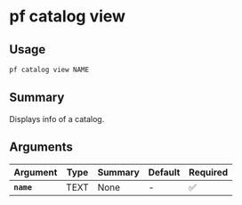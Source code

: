 # pf catalog view

## Usage

```bash
pf catalog view NAME
```

## Summary

Displays info of a catalog.

## Arguments

| Argument | Type | Summary | Default | Required | 
|----------|------|---------|---------|----------|
| **`name`** | TEXT | None | - | ✅ |
